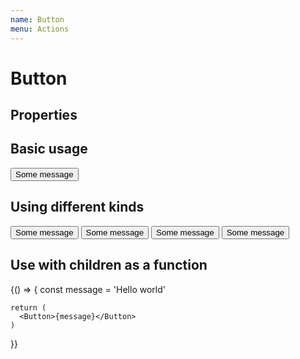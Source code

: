 ```yaml
---
name: Button
menu: Actions
---
```



# Button

## Properties

<PropsTable of={Button} />

## Basic usage

<Playground>
  <Button>Some message</Button>
</Playground>

## Using different kinds

<Playground>
  <Button kind="info">Some message</Button>
  <Button kind="positive">Some message</Button>
  <Button kind="negative">Some message</Button>
  <Button kind="warning">Some message</Button>
</Playground>

## Use with children as a function

<Playground>
  {() => {
    const message = 'Hello world'

    return (
      <Button>{message}</Button>
    )
  }}
</Playground>
